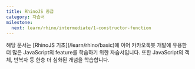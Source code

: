 ```yaml
---
title: RhinoJS 중급
category: 자습서
milestone:
  next: learn/rhino/intermediate/1-constructor-function
---
```


<Section>
  해당 문서는 [RhinoJS 기초](/learn/rhino/basic)에 이어 카카오톡봇 개발에 유용한 더 많은 JavaScript의 feature를 학습하기 위한 자습서입니다. 또한 JavaScript의 객체, 반복자 등 한층 더 심화된 개념을 학습합니다.
</Section>